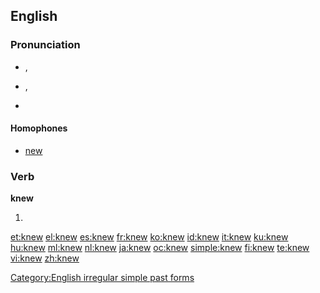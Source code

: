 {{wikipedia|dab=knew}}
==English==

{{rank|mind|heart|going|205|knew|seen|better|name}}

===Pronunciation===
* {{a|RP}} {{IPA|/ˈnjuː/}}, {{SAMPA|/"nju:/}}
* {{a|US}} {{IPA|/ˈnuː/}}, {{SAMPA|/"nu:/}}
* {{audio|en-us-knew.ogg|Audio (US)}}
*: {{rhymes|uː}}

====Homophones====
* [[new]]

===Verb===
'''knew'''

# {{simple past of|[[know]]}}

[[Category:English irregular simple past forms]]

[[et:knew]]
[[el:knew]]
[[es:knew]]
[[fr:knew]]
[[ko:knew]]
[[id:knew]]
[[it:knew]]
[[ku:knew]]
[[hu:knew]]
[[ml:knew]]
[[nl:knew]]
[[ja:knew]]
[[oc:knew]]
[[simple:knew]]
[[fi:knew]]
[[te:knew]]
[[vi:knew]]
[[zh:knew]]